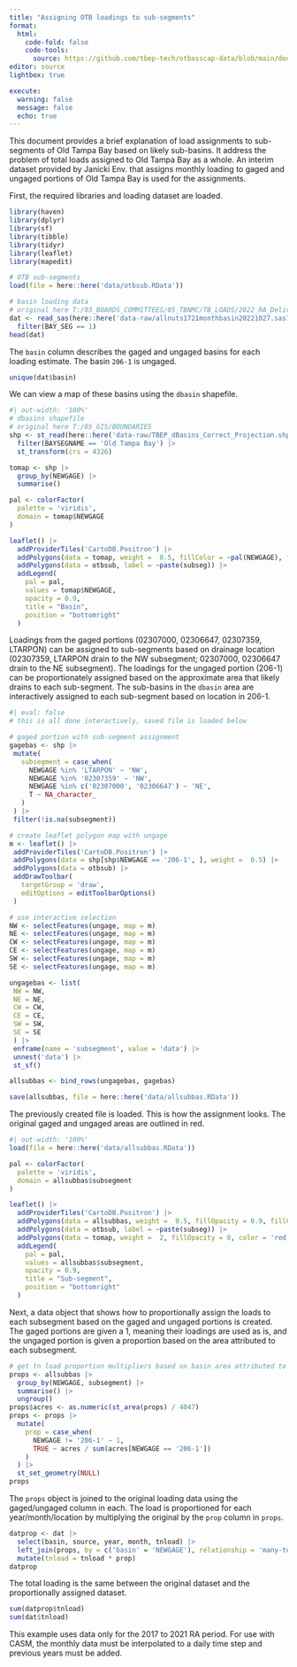 ```yaml
---
title: "Assigning OTB loadings to sub-segments"
format: 
  html:
    code-fold: false
    code-tools:
      source: https://github.com/tbep-tech/otbasscap-data/blob/main/docs/otb_subbasin_loads.qmd
editor: source
lightbox: true

execute: 
  warning: false
  message: false
  echo: true
---
```


This document provides a brief explanation of load assignments to sub-segments of Old Tampa Bay based on likely sub-basins.  It address the problem of total loads assigned to Old Tampa Bay as a whole.  An interim dataset provided by Janicki Env. that assigns monthly loading to gaged and ungaged portions of Old Tampa Bay is used for the assignments. 

First, the required libraries and loading dataset are loaded.

```r
library(haven)
library(dplyr)
library(sf)
library(tibble)
library(tidyr)
library(leaflet)
library(mapedit)

# OTB sub-segments
load(file = here::here('data/otbsub.RData'))

# basin loading data
# original here T:/03_BOARDS_COMMITTEES/05_TBNMC/TB_LOADS/2022_RA_Deliverables/2017-2021Annual&MonthlyLoadDatasets/NPS1721/Monthly
dat <- read_sas(here::here('data-raw/allnuts1721monthbasin20221027.sas7bdat')) |> 
  filter(BAY_SEG == 1)
head(dat)
```

The `basin` column describes the gaged and ungaged basins for each loading estimate.  The basin `206-1` is ungaged.

```r
unique(dat$basin)
```

We can view a map of these basins using the `dbasin` shapefile.

```r
#| out-width: '100%'
# dbasins shapefile
# original here T:/05_GIS/BOUNDARIES
shp <- st_read(here::here('data-raw/TBEP_dBasins_Correct_Projection.shp'), quiet = T) |>
  filter(BAYSEGNAME == 'Old Tampa Bay') |>
  st_transform(crs = 4326)

tomap <- shp |> 
  group_by(NEWGAGE) |> 
  summarise()

pal <- colorFactor(
  palette = 'viridis', 
  domain = tomap$NEWGAGE
)

leaflet() |> 
  addProviderTiles('CartoDB.Positron') |>
  addPolygons(data = tomap, weight =  0.5, fillColor = ~pal(NEWGAGE), fillOpacity = 0.9) |>
  addPolygons(data = otbsub, label = ~paste(subseg)) |> 
  addLegend(
    pal = pal,
    values = tomap$NEWGAGE,
    opacity = 0.9,
    title = "Basin",
    position = "bottomright"
  )
```

Loadings from the gaged portions (02307000, 02306647, 02307359, LTARPON) can be assigned to sub-segments based on drainage location (02307359, LTARPON drain to the NW subsegment; 02307000, 02306647 drain to the NE subsegment). The loadings for the ungaged portion (206-1) can be proportionately assigned based on the approximate area that likely drains to each sub-segment. The sub-basins in the `dbasin` area are interactively assigned to each sub-segment based on location in 206-1.

```r
#| eval: false
# this is all done interactively, saved file is loaded below

# gaged portion with sub-segment assignment
gagebas <- shp |> 
 mutate(
   subsegment = case_when(
     NEWGAGE %in% 'LTARPON' ~ 'NW', 
     NEWGAGE %in% '02307359' ~ 'NW', 
     NEWGAGE %in% c('02307000', '02306647') ~ 'NE', 
     T ~ NA_character_   
   )
 ) |> 
 filter(!is.na(subsegment))

# create leaflet polygon map with ungage
m <- leaflet() |> 
 addProviderTiles('CartoDB.Positron') |> 
 addPolygons(data = shp[shp$NEWGAGE == '206-1', ], weight =  0.5) |> 
 addPolygons(data = otbsub) |> 
 addDrawToolbar(
   targetGroup = 'draw',
   editOptions = editToolbarOptions()
 )

# use interactive selection
NW <- selectFeatures(ungage, map = m)
NE <- selectFeatures(ungage, map = m)
CW <- selectFeatures(ungage, map = m)
CE <- selectFeatures(ungage, map = m)
SW <- selectFeatures(ungage, map = m)
SE <- selectFeatures(ungage, map = m)

ungagebas <- list(
 NW = NW,  
 NE = NE,
 CW = CW,
 CE = CE,
 SW = SW,
 SE = SE
 ) |> 
 enframe(name = 'subsegment', value = 'data') |> 
 unnest('data') |> 
 st_sf()

allsubbas <- bind_rows(ungagebas, gagebas) 

save(allsubbas, file = here::here('data/allsubbas.RData'))
```

The previously created file is loaded. This is how the assignment looks. The original gaged and ungaged areas are outlined in red.

```r
#| out-width: '100%'
load(file = here::here('data/allsubbas.RData'))

pal <- colorFactor(
  palette = 'viridis', 
  domain = allsubbas$subsegment
)

leaflet() |> 
  addProviderTiles('CartoDB.Positron') |>
  addPolygons(data = allsubbas, weight =  0.5, fillOpacity = 0.9, fillColor = ~pal(subsegment)) |>
  addPolygons(data = otbsub, label = ~paste(subseg)) |> 
  addPolygons(data = tomap, weight =  2, fillOpacity = 0, color = 'red') |>
  addLegend(
    pal = pal,
    values = allsubbas$subsegment,
    opacity = 0.9,
    title = "Sub-segment",
    position = "bottomright"
  )
```

Next, a data object that shows how to proportionally assign the loads to each subsegment based on the gaged and ungaged portions is created.  The gaged portions are given a 1, meaning their loadings are used as is, and the ungaged portion is given a proportion based on the area attributed to each subsegment.

```r
# get tn load proportion multipliers based on basin area attributed to ungaged portions
props <- allsubbas |> 
  group_by(NEWGAGE, subsegment) |> 
  summarise() |> 
  ungroup()
props$acres <- as.numeric(st_area(props) / 4047)
props <- props |> 
  mutate(
    prop = case_when(
      NEWGAGE != '206-1' ~ 1,
      TRUE ~ acres / sum(acres[NEWGAGE == '206-1'])
    )
  ) |> 
  st_set_geometry(NULL)
props
```

The `props` object is joined to the original loading data using the gaged/ungaged column in each.  The load is proportioned for each year/month/location by multiplying the original by the `prop` column in `props`. 

```r
datprop <- dat |>
  select(basin, source, year, month, tnload) |>
  left_join(props, by = c('basin' = 'NEWGAGE'), relationship = 'many-to-many') |>
  mutate(tnload = tnload * prop)
datprop
```

The total loading is the same between the original dataset and the proportionally assigned dataset. 

```r
sum(datprop$tnload)
sum(dat$tnload)
```

This example uses data only for the 2017 to 2021 RA period.  For use with CASM, the monthly data must be interpolated to a daily time step and previous years must be added.
